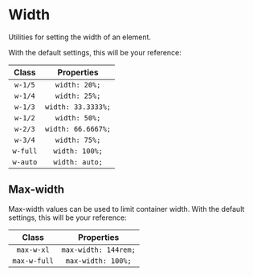 
<Meta title="Utilities/Width" />

# Width

Utilities for setting the width of an element.

With the default settings, this will be your reference:

|  Class   |     Properties     |
| :------: | :----------------: |
| `w-1/5`  |   `width: 20%;`    |
| `w-1/4`  |   `width: 25%;`    |
| `w-1/3`  | `width: 33.3333%;` |
| `w-1/2`  |   `width: 50%;`    |
| `w-2/3`  | `width: 66.6667%;` |
| `w-3/4`  |   `width: 75%;`    |
| `w-full` |   `width: 100%;`   |
| `w-auto` |   `width: auto;`   |

## Max-width

Max-width values can be used to limit container width. With the default settings, this will be your reference:

|    Class     |      Properties      |
| :----------: | :------------------: |
|  `max-w-xl`  | `max-width: 144rem;` |
| `max-w-full` |  `max-width: 100%;`  |

